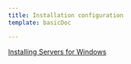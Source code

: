 ```yaml
---
title: Installation configuration
template: basicDoc

---
```


[Installing Servers for Windows](/docs/servers/new-relic-servers-windows/installation-configuration/installing-servers-windows)
